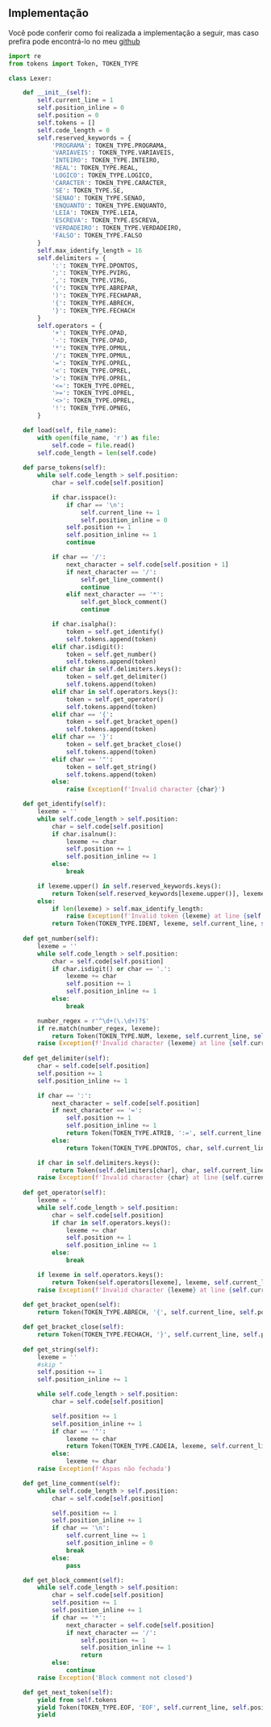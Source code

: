 ## Implementação

Você pode conferir como foi realizada a implementação a seguir, mas caso prefira pode
encontrá-lo no meu [github](https://github.com/Ruanrls/compilador/src/codebase/lexer.py)

```python
import re
from tokens import Token, TOKEN_TYPE

class Lexer:

    def __init__(self):
        self.current_line = 1
        self.position_inline = 0
        self.position = 0
        self.tokens = []
        self.code_length = 0
        self.reserved_keywords = {
            'PROGRAMA': TOKEN_TYPE.PROGRAMA,
            'VARIAVEIS': TOKEN_TYPE.VARIAVEIS,
            'INTEIRO': TOKEN_TYPE.INTEIRO,
            'REAL': TOKEN_TYPE.REAL,
            'LOGICO': TOKEN_TYPE.LOGICO,
            'CARACTER': TOKEN_TYPE.CARACTER,
            'SE': TOKEN_TYPE.SE,
            'SENAO': TOKEN_TYPE.SENAO,
            'ENQUANTO': TOKEN_TYPE.ENQUANTO,
            'LEIA': TOKEN_TYPE.LEIA,
            'ESCREVA': TOKEN_TYPE.ESCREVA,
            'VERDADEIRO': TOKEN_TYPE.VERDADEIRO,
            'FALSO': TOKEN_TYPE.FALSO
        }
        self.max_identify_length = 16
        self.delimiters = {
            ':': TOKEN_TYPE.DPONTOS,
            ';': TOKEN_TYPE.PVIRG,
            ',': TOKEN_TYPE.VIRG,
            '(': TOKEN_TYPE.ABREPAR,
            ')': TOKEN_TYPE.FECHAPAR,
            '{': TOKEN_TYPE.ABRECH,
            '}': TOKEN_TYPE.FECHACH
        }
        self.operators = {
            '+': TOKEN_TYPE.OPAD,
            '-': TOKEN_TYPE.OPAD,
            '*': TOKEN_TYPE.OPMUL,
            '/': TOKEN_TYPE.OPMUL,
            '=': TOKEN_TYPE.OPREL,
            '<': TOKEN_TYPE.OPREL,
            '>': TOKEN_TYPE.OPREL,
            '<=': TOKEN_TYPE.OPREL,
            '>=': TOKEN_TYPE.OPREL,
            '<>': TOKEN_TYPE.OPREL,
            '!': TOKEN_TYPE.OPNEG,
        }

    def load(self, file_name):
        with open(file_name, 'r') as file:
            self.code = file.read()
        self.code_length = len(self.code)
    
    def parse_tokens(self):
        while self.code_length > self.position:
            char = self.code[self.position]

            if char.isspace():
                if char == '\n':
                    self.current_line += 1
                    self.position_inline = 0
                self.position += 1
                self.position_inline += 1
                continue

            if char == '/':
                next_character = self.code[self.position + 1]
                if next_character == '/':
                    self.get_line_comment()
                    continue    
                elif next_character == '*':
                    self.get_block_comment()
                    continue

            if char.isalpha():
                token = self.get_identify()
                self.tokens.append(token)
            elif char.isdigit():
                token = self.get_number()
                self.tokens.append(token)
            elif char in self.delimiters.keys():
                token = self.get_delimiter()
                self.tokens.append(token)
            elif char in self.operators.keys():
                token = self.get_operator()
                self.tokens.append(token)
            elif char == '{':
                token = self.get_bracket_open()
                self.tokens.append(token)
            elif char == '}':
                token = self.get_bracket_close()
                self.tokens.append(token)
            elif char == '"':
                token = self.get_string()
                self.tokens.append(token)
            else:
                raise Exception(f'Invalid character {char}')

    def get_identify(self):
        lexeme = ''
        while self.code_length > self.position:
            char = self.code[self.position]
            if char.isalnum():
                lexeme += char
                self.position += 1
                self.position_inline += 1
            else:
                break

        if lexeme.upper() in self.reserved_keywords.keys():
            return Token(self.reserved_keywords[lexeme.upper()], lexeme, self.current_line, self.position_inline)
        else:
            if len(lexeme) > self.max_identify_length:
                raise Exception(f'Invalid token {lexeme} at line {self.current_line}/{self.position_inline}')
            return Token(TOKEN_TYPE.IDENT, lexeme, self.current_line, self.position_inline)
    
    def get_number(self):
        lexeme = ''
        while self.code_length > self.position:
            char = self.code[self.position]
            if char.isdigit() or char == '.':
                lexeme += char
                self.position += 1
                self.position_inline += 1
            else:
                break

        number_regex = r'^\d+(\.\d+)?$'
        if re.match(number_regex, lexeme):
            return Token(TOKEN_TYPE.NUM, lexeme, self.current_line, self.position_inline)
        raise Exception(f'Invalid character {lexeme} at line {self.current_line}/{self.position_inline}')
    
    def get_delimiter(self):
        char = self.code[self.position]
        self.position += 1
        self.position_inline += 1

        if char == ':':
            next_character = self.code[self.position]
            if next_character == '=':
                self.position += 1
                self.position_inline += 1
                return Token(TOKEN_TYPE.ATRIB, ':=', self.current_line, self.position_inline)
            else:
                return Token(TOKEN_TYPE.DPONTOS, char, self.current_line, self.position_inline)

        if char in self.delimiters.keys():
            return Token(self.delimiters[char], char, self.current_line, self.position_inline)
        raise Exception(f'Invalid character {char} at line {self.current_line}/{self.position_inline}')
    
    def get_operator(self):
        lexeme = ''
        while self.code_length > self.position:
            char = self.code[self.position]
            if char in self.operators.keys():
                lexeme += char
                self.position += 1
                self.position_inline += 1
            else:
                break

        if lexeme in self.operators.keys():
            return Token(self.operators[lexeme], lexeme, self.current_line, self.position_inline)
        raise Exception(f'Invalid character {lexeme} at line {self.current_line}/{self.position_inline}')
    
    def get_bracket_open(self):
        return Token(TOKEN_TYPE.ABRECH, '{', self.current_line, self.position_inline)

    def get_bracket_close(self):
        return Token(TOKEN_TYPE.FECHACH, '}', self.current_line, self.position_inline)
    
    def get_string(self):
        lexeme = ''
        #skip "
        self.position += 1
        self.position_inline += 1

        while self.code_length > self.position:
            char = self.code[self.position]

            self.position += 1
            self.position_inline += 1
            if char == '"':
                lexeme += char
                return Token(TOKEN_TYPE.CADEIA, lexeme, self.current_line, self.position_inline)
            else:
                lexeme += char
        raise Exception(f'Aspas não fechada')

    def get_line_comment(self):
        while self.code_length > self.position:
            char = self.code[self.position]

            self.position += 1
            self.position_inline += 1
            if char == '\n':
                self.current_line += 1
                self.position_inline = 0
                break
            else:
                pass

    def get_block_comment(self):
        while self.code_length > self.position:
            char = self.code[self.position]
            self.position += 1
            self.position_inline += 1
            if char == '*':
                next_character = self.code[self.position]
                if next_character == '/':
                    self.position += 1
                    self.position_inline += 1
                    return
            else:
                continue
        raise Exception('Block comment not closed')

    def get_next_token(self):
        yield from self.tokens
        yield Token(TOKEN_TYPE.EOF, 'EOF', self.current_line, self.position_inline)
        yield
```